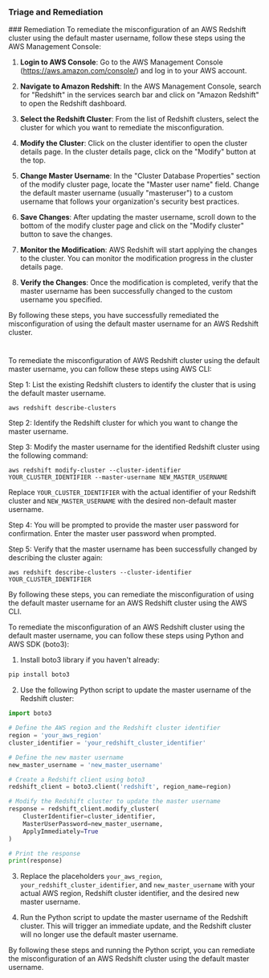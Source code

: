 
### Triage and Remediation
<Tabs>
<Tab title='Remediation'>
### Remediation

<AccordionGroup>
<Accordion title='Using Console' defaultOpen='true'>
To remediate the misconfiguration of an AWS Redshift cluster using the default master username, follow these steps using the AWS Management Console:

1. **Login to AWS Console**: Go to the AWS Management Console (https://aws.amazon.com/console/) and log in to your AWS account.

2. **Navigate to Amazon Redshift**: In the AWS Management Console, search for "Redshift" in the services search bar and click on "Amazon Redshift" to open the Redshift dashboard.

3. **Select the Redshift Cluster**: From the list of Redshift clusters, select the cluster for which you want to remediate the misconfiguration.

4. **Modify the Cluster**: Click on the cluster identifier to open the cluster details page. In the cluster details page, click on the "Modify" button at the top.

5. **Change Master Username**: In the "Cluster Database Properties" section of the modify cluster page, locate the "Master user name" field. Change the default master username (usually "masteruser") to a custom username that follows your organization's security best practices.

6. **Save Changes**: After updating the master username, scroll down to the bottom of the modify cluster page and click on the "Modify cluster" button to save the changes.

7. **Monitor the Modification**: AWS Redshift will start applying the changes to the cluster. You can monitor the modification progress in the cluster details page.

8. **Verify the Changes**: Once the modification is completed, verify that the master username has been successfully changed to the custom username you specified.

By following these steps, you have successfully remediated the misconfiguration of using the default master username for an AWS Redshift cluster.

#
</Accordion>

<Accordion title='Using CLI'>
To remediate the misconfiguration of AWS Redshift cluster using the default master username, you can follow these steps using AWS CLI:

Step 1: List the existing Redshift clusters to identify the cluster that is using the default master username.
```
aws redshift describe-clusters
```

Step 2: Identify the Redshift cluster for which you want to change the master username.

Step 3: Modify the master username for the identified Redshift cluster using the following command:
```
aws redshift modify-cluster --cluster-identifier YOUR_CLUSTER_IDENTIFIER --master-username NEW_MASTER_USERNAME
```
Replace `YOUR_CLUSTER_IDENTIFIER` with the actual identifier of your Redshift cluster and `NEW_MASTER_USERNAME` with the desired non-default master username.

Step 4: You will be prompted to provide the master user password for confirmation. Enter the master user password when prompted.

Step 5: Verify that the master username has been successfully changed by describing the cluster again:
```
aws redshift describe-clusters --cluster-identifier YOUR_CLUSTER_IDENTIFIER
```

By following these steps, you can remediate the misconfiguration of using the default master username for an AWS Redshift cluster using the AWS CLI.
</Accordion>

<Accordion title='Using Python'>
To remediate the misconfiguration of an AWS Redshift cluster using the default master username, you can follow these steps using Python and AWS SDK (boto3):

1. Install boto3 library if you haven't already:
```bash
pip install boto3
```

2. Use the following Python script to update the master username of the Redshift cluster:

```python
import boto3

# Define the AWS region and the Redshift cluster identifier
region = 'your_aws_region'
cluster_identifier = 'your_redshift_cluster_identifier'

# Define the new master username
new_master_username = 'new_master_username'

# Create a Redshift client using boto3
redshift_client = boto3.client('redshift', region_name=region)

# Modify the Redshift cluster to update the master username
response = redshift_client.modify_cluster(
    ClusterIdentifier=cluster_identifier,
    MasterUserPassword=new_master_username,
    ApplyImmediately=True
)

# Print the response
print(response)
```

3. Replace the placeholders `your_aws_region`, `your_redshift_cluster_identifier`, and `new_master_username` with your actual AWS region, Redshift cluster identifier, and the desired new master username.

4. Run the Python script to update the master username of the Redshift cluster. This will trigger an immediate update, and the Redshift cluster will no longer use the default master username.

By following these steps and running the Python script, you can remediate the misconfiguration of an AWS Redshift cluster using the default master username.
</Accordion>

</AccordionGroup>
</Tab>
</Tabs>
